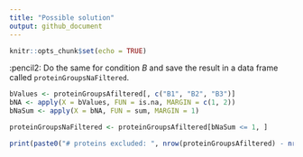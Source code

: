 ```yaml
---
title: "Possible solution"
output: github_document
---
```


```r
knitr::opts_chunk$set(echo = TRUE)
```


:pencil2: Do the same for condition _B_ and save the result in a data frame called `proteinGroupsNaFiltered`.

```r

bValues <- proteinGroupsAfiltered[, c("B1", "B2", "B3")]
bNA <- apply(X = bValues, FUN = is.na, MARGIN = c(1, 2))
bNaSum <- apply(X = bNA, FUN = sum, MARGIN = 1)

proteinGroupsNaFiltered <- proteinGroupsAfiltered[bNaSum <= 1, ]

print(paste0("# proteins excluded: ", nrow(proteinGroupsAfiltered) - nrow(proteinGroupsNaFiltered)))

```



